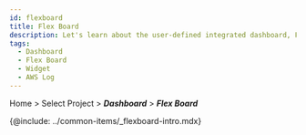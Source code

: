 ```yaml
---
id: flexboard
title: Flex Board
description: Let's learn about the user-defined integrated dashboard, Flex board.
tags:
  - Dashboard
  - Flex Board
  - Widget
  - AWS Log
---
```


Home > Select Project > **_Dashboard_** > **_Flex Board_**

{@include: ../common-items/_flexboard-intro.mdx}
